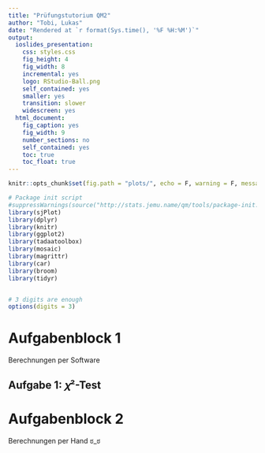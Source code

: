 ```yaml
---
title: "Prüfungstutorium QM2"
author: "Tobi, Lukas"
date: "Rendered at `r format(Sys.time(), '%F %H:%M')`"
output:
  ioslides_presentation:
    css: styles.css
    fig_height: 4
    fig_width: 8
    incremental: yes
    logo: RStudio-Ball.png
    self_contained: yes
    smaller: yes
    transition: slower
    widescreen: yes
  html_document:
    fig_caption: yes
    fig_width: 9
    number_sections: no
    self_contained: yes
    toc: true
    toc_float: true
---
```


```r
knitr::opts_chunk$set(fig.path = "plots/", echo = F, warning = F, message = F)

# Package init script
#suppressWarnings(source("http://stats.jemu.name/qm/tools/package-init.R"))
library(sjPlot)
library(dplyr)
library(knitr)
library(ggplot2)
library(tadaatoolbox)
library(mosaic)
library(magrittr)
library(car)
library(broom)
library(tidyr)


# 3 digits are enough
options(digits = 3)
```

# Aufgabenblock 1

Berechnungen per Software

## Aufgabe 1: 𝜒²-Test



# Aufgabenblock 2

Berechnungen per Hand ಠ_ಠ 
